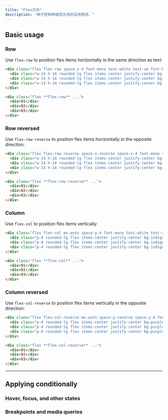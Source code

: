 ```yaml
---
title: "Flex方向"
description: "用于控制伸缩项方向的实用程序。"
---
```




## Basic usage

### Row

Use `flex-row` to position flex items horizontally in the same direction as text:

```html {{ example: true }}
<div class="flex flex-row space-x-4 font-mono text-white text-sm font-bold leading-6">
  <div class="w-14 h-14 rounded-lg flex items-center justify-center bg-fuchsia-500 shadow-lg">01</div>
  <div class="w-14 h-14 rounded-lg flex items-center justify-center bg-fuchsia-500 shadow-lg">02</div>
  <div class="w-14 h-14 rounded-lg flex items-center justify-center bg-fuchsia-500 shadow-lg">03</div>
</div>
```

```html
<div class="flex **flex-row** ...">
  <div>01</div>
  <div>02</div>
  <div>03</div>
</div>
```

### Row reversed

Use `flex-row-reverse` to position flex items horizontally in the opposite direction:

```html {{ example: true }}
<div class="flex flex-row-reverse space-x-reverse space-x-4 font-mono text-white text-sm font-bold leading-6">
  <div class="w-14 h-14 rounded-lg flex items-center justify-center bg-blue-500 shadow-lg">01</div>
  <div class="w-14 h-14 rounded-lg flex items-center justify-center bg-blue-500 shadow-lg">02</div>
  <div class="w-14 h-14 rounded-lg flex items-center justify-center bg-blue-500 shadow-lg">03</div>
</div>
```

```html
<div class="flex **flex-row-reverse** ...">
  <div>01</div>
  <div>02</div>
  <div>03</div>
</div>
```

### Column

Use `flex-col` to position flex items vertically:

```html {{ example: true }}
<div class="flex flex-col mx-auto space-y-4 font-mono text-white text-sm font-bold leading-6 max-w-xs">
  <div class="p-4 rounded-lg flex items-center justify-center bg-indigo-500 shadow-lg">01</div>
  <div class="p-4 rounded-lg flex items-center justify-center bg-indigo-500 shadow-lg">02</div>
  <div class="p-4 rounded-lg flex items-center justify-center bg-indigo-500 shadow-lg">03</div>
</div>
```

```html
<div class="flex **flex-col** ...">
  <div>01</div>
  <div>02</div>
  <div>03</div>
</div>
```

### Column reversed

Use `flex-col-reverse` to position flex items vertically in the opposite direction:

```html {{ example: true }}
<div class="flex flex-col-reverse mx-auto space-y-reverse space-y-4 font-mono text-white text-sm font-bold leading-6 max-w-xs">
  <div class="p-4 rounded-lg flex items-center justify-center bg-purple-500 shadow-lg">01</div>
  <div class="p-4 rounded-lg flex items-center justify-center bg-purple-500 shadow-lg">02</div>
  <div class="p-4 rounded-lg flex items-center justify-center bg-purple-500 shadow-lg">03</div>
</div>
```

```html
<div class="flex **flex-col-reverse** ...">
  <div>01</div>
  <div>02</div>
  <div>03</div>
</div>
```

---

## <Heading ignore>Applying conditionally</Heading>

### <Heading ignore>Hover, focus, and other states</Heading>

<HoverFocusAndOtherStates defaultClass="flex flex-col" featuredClass="flex-row" />

### <Heading ignore>Breakpoints and media queries</Heading>

<BreakpointsAndMediaQueries defaultClass="flex flex-col" featuredClass="flex-row" />
